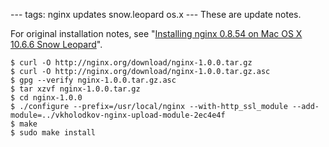 ---
tags: nginx updates snow.leopard os.x
---
These are update notes.

For original installation notes, see "[[Installing nginx 0.8.54 on Mac OS X 10.6.6 Snow Leopard]]".

<pre lang="shell">$ curl -O http://nginx.org/download/nginx-1.0.0.tar.gz
$ curl -O http://nginx.org/download/nginx-1.0.0.tar.gz.asc
$ gpg --verify nginx-1.0.0.tar.gz.asc 
$ tar xzvf nginx-1.0.0.tar.gz 
$ cd nginx-1.0.0
$ ./configure --prefix=/usr/local/nginx --with-http_ssl_module --add-module=../vkholodkov-nginx-upload-module-2ec4e4f
$ make
$ sudo make install</pre>
